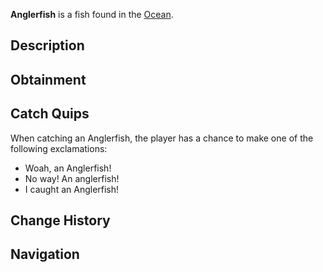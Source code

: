 {{FishInfobox
|image          = Anglerfish.png
|rarity         = Rare
|sea            = First Sea
|location       = [[Ocean]]
|sublocation    = 
|sources        = Fishing Rod
|radar_location = 
|xp             = 100
|weather        = Foggy
|time           = Night
|season         = Winter, Autumn
|bait           = Squid
|base_weight    = 2
|base_value     = 230
|weight_range   = 1.5
|base_chance    = 12
|base_resil     = 35
}}
'''Anglerfish''' is a {{Rarity|Rare}} fish found in the [[Ocean]].

== Description ==
{{Description|The anglerfish is a deep-sea predator known for it's bioluminescent lure that dangles in front of its mouth to attract prey. With its menacing appearance, sharp teeth, and eerie glow, the Anglerfish thrives in dark, deep waters, making it a rare and exciting catch in the Deep Ocean.|Bestiary Entry}}

== Obtainment ==
{{Description|Found in the far, deep ocean during the night.|Bestiary Hint}}
{{Fish Availability|
Ancient Isle/Algae Hunt
Atlantis/Surrounding Ocean
FischFright/Frightful Pool
Forsaken Shores/Algae Hunt
Golden Tide
LEGO Pool/Studolodon Hunt
Lovestorm/Normal
Lovestorm/Supercharged
Megalodon Hunt/Eclipse and Weekend
Megalodon Hunt/Normal
Mushgrove Swamp/Algae Hunt
Ocean/Deep Ocean
Orca Migration/Ancient
Orca Migration/Normal
Snowcap Island/Algae Hunt
Whale Migration/Moby
Whale Migration/Normal
|top_rods      = 
Krampus's Rod\40790.26\50838.5;
Leviathan's Fang Rod\40213.76\51184.01;
Trident Rod\37855.86\51025.94;
Magma Rod\37565.48\46819.33;
Plastic Rod\35511.17\44233.65;
Flimsy Rod\32130\68192.26;
Buddy Bond Rod\26351.72\33164.58;
Training Rod\23242.19\69255.36;
Free Spirit Rod\35137.13\47361.36;
Ethereal Prism Rod\30329.4\33890.77;
Astralhook Rod\30313.04\36018.56;
No-Life Rod\29825.86\35507.71;
Seraphic Rod\29537.76\33849.05;
Rod Of The Forgotten Fang\27643.08\32462.61;
Challenger's Rod\26976.58\32278.17;
Blazebringer Rod\26173.98\31450.81;
Rod Of The Depths\24910.5\29434.4;
Zeus Rod\24654.34\29672.96;
Verdant Shear Rod\24396.91\29611.33;
Rod Of The Exalted One\24304.94\29867.09;
Depthseeker Rod\22401.96\27459.01;
Avalanche Rod\20194.97\24811.09;
Volcanic Rod\19211.24\23464.61;
Steady Rod\8211.52\8861.59
|recommended   = Trident Rod
}}

== Catch Quips ==
When catching an Anglerfish, the player has a chance to make one of the following exclamations:
* Woah, an Anglerfish!
* No way! An anglerfish!
* I caught an Anglerfish!

== Change History ==
{{Change History|{{subst:Current Version}}}}

== Navigation ==
{{Fish Navbox|Ocean}}
